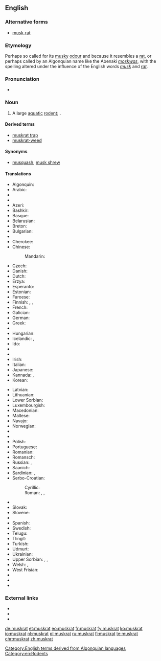 ==English==
{{rfi}}
===Alternative forms===
* [[musk-rat]]

===Etymology===
Perhaps so called for its [[musky]] [[odour]] and because it resembles a [[rat]], or perhaps called by an Algonquian name like the Abenaki ''[[moskwas]]'', with the spelling altered under the influence of the English words ''[[musk]]'' and ''[[rat]]''.

===Pronunciation===
* {{IPA|/ˈmʌskræt/}}

===Noun===
{{en-noun}}

# A large [[aquatic]] [[rodent]]; {{taxlink|Ondatra zibethicus|species|noshow=1}}.

====Derived terms====
* [[muskrat trap]]
* [[muskrat-weed]]

====Synonyms====
* {{sense|''Ondatra zibethicus''}} [[musquash]], [[musk shrew]]

====Translations====
{{trans-top|''Ondatra zibethicus''}}
* Algonquin: {{t|alq|wajack}}
* Arabic: {{t|ar|فأر المسك|m|sc=Arab}}
* {{trreq|an}}
* {{trreq|ast}}
* Azeri: {{t|az|ondatra}}
* Bashkir: {{t|ba|ондатра|tr=ondatra|sc=Cyrl}}
* Basque: {{t|eu|arratoi musketadun}}
* Belarusian: {{t|be|андатра|f}}
* Breton: {{t+|br|razh-musk}}
* Bulgarian: {{t+|bg|мускус|tr=muskus}}
* {{trreq|ca}}
* Cherokee: {{t|chr|ᏎᎳᎩᏍᏆ|tr=selagisqua|sc=Cher}}
* Chinese:
*: Mandarin: {{t+|cmn|麝鼠|tr=shèshǔ|sc=Hani}}
* Czech: {{t|cs|ondatra}}
* Danish: {{t|da|bisamrotte}}
* Dutch: {{t+|nl|muskusrat|f}}
* Erzya: {{t|myv|шарапуло}}
* Esperanto: {{t|eo|ondatro}}
* Estonian: {{t|et|ondatra}}
* Faroese: {{t|fo|moskusrotta}}
* Finnish: {{t+|fi|piisami}}, {{t|fi|piisamirotta}}, {{t|fi|myskirotta}}
* French: {{t+|fr|rat musqué|m}}
* Galician: {{t+|gl|aguaneira}}
* German: {{t+|de|Bisamratte|f}}
* Greek: {{t|el|μοσχοπόντικας}}
* {{trreq|gu}}
* Hungarian: {{t+|hu|pézsma}}
* Icelandic: {{t|is|moskusrotta}}, {{t|is|bísamrotta}}
* Ido: {{t+|io|moskorato}}
* {{trreq|ia}}
* {{trreq|ie}}
* Irish: {{t|ga|muscfhrancach}}
* Italian: {{t|it|topo muschiato|m}}
* Japanese: {{t|ja|マスクラット|tr=masukuratto|sc=Jpan}}
* Kannada: {{t+|kn|ಸುಂಡಿಲಿ|tr=ārṭili|sc=Knda}}, {{t+|kn|ಸುಂಡಿಲಿ|tr=sunḍili|sc=Knda}}
* Korean: {{t|ko|사향쥐|tr=sahyangjwi|sc=Hang}}
{{trans-mid}}
* Latvian: {{t|lv|ondatra}}
* Lithuanian: {{t|lt|ondatra}}
* Lower Sorbian: {{t|dsb|bizamowy šćurk}}
* Luxembourgish: {{t|lb|Bisamrat}}
* Macedonian: {{t|mk|бизамски стаорец|m|tr=bízamski stáorec}}
* Maltese: {{t|mt|far tal-misk ta’ l-ilma}}
* Navajo: {{t|nv|tooh łéʼétsoh}}
* Norwegian: {{t|no|bisamrotte}}
* {{trreq|ps}}
* {{trreq|fa}}
* Polish: {{t+|pl|piżmak|m}}
* Portuguese: {{t|pt|rato almiscareiro|m}}
* Romanian: {{t+|ro|bizam}}
* Romansch: {{t|rm|undatra}}
* Russian: {{t+|ru|ондатра|f|tr=ondátra}}, {{t+|ru|выхухоль|f|tr=výxuxolʹ|sc=Cyrl}}
* Saanich: {{t|str|sq̕əɬq̕əɬ}}
* Sardinian: {{t|sc|medrona muscada}}, {{t|sc|topi muscau}}
* Serbo-Croatian:
*: Cyrillic: {{t|sh|бизамски пацов|m|sc=Cyrl}}
*: Roman: {{t|sh|bizamski pacov|m|sc=Latn}}, {{t|sh|mošusni štakor|m}} {{qualifier|Croatia}}, {{t|sh|bizamski štakor|m}} {{qualifier|Croatia}}
* {{trreq|sd}}
* Slovak: {{t|sk|ondatra pižmová}}
* Slovene: {{t|sl|pižmovka|f}}
* {{trreq|so}}
* Spanish: {{t|es|rata almizclera}}
* Swedish: {{t+|sv|bisam|c}}
* Telugu: {{t+|te|కంపెలుక|tr=kampeluka|sc=Telu}}
* Tlingit: {{t|tli|tsín}}
* Turkish: {{t|tr|misk sıçanı}}
* Udmurt: {{t|udm|вукомак|tr=vukomak}}
* Ukrainian: {{t|uk|ондатра|f|tr=ondatra}}
* Upper Sorbian: {{t|hsb|pižmo}}, {{t|hsb|pižmowa šćura}}, {{t|hsb|bizamowa myš}}
* Welsh: {{t|cy|mwsglygoden}}, {{t|cy|llygoden fwsg}}
* West Frisian: {{t|fy|muskusrôt}}
* {{trreq|xh}}
* {{trreq|yi}}
* {{trreq|zu}}
{{trans-bottom}}

===External links===
* {{pedia}}
* {{specieslite|Ondatra zibethicus}}
* {{comcatlite|Ondatra zibethicus}}

[[Category:English terms derived from Algonquian languages]]
[[Category:en:Rodents]]

[[de:muskrat]]
[[et:muskrat]]
[[eo:muskrat]]
[[fr:muskrat]]
[[fy:muskrat]]
[[ko:muskrat]]
[[io:muskrat]]
[[nl:muskrat]]
[[pl:muskrat]]
[[ru:muskrat]]
[[fi:muskrat]]
[[te:muskrat]]
[[chr:muskrat]]
[[zh:muskrat]]